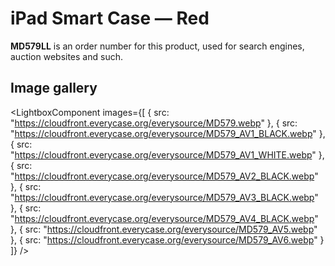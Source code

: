 
# iPad Smart Case — Red

<Callout type='info' emoji='👉🏻'>**MD579LL** is an order number for this product, used for search engines, auction websites and such.</Callout>

## Image gallery

<LightboxComponent
    images={[
      {
        src: "https://cloudfront.everycase.org/everysource/MD579.webp"
      },
      {
        src: "https://cloudfront.everycase.org/everysource/MD579_AV1_BLACK.webp"
      },
      {
        src: "https://cloudfront.everycase.org/everysource/MD579_AV1_WHITE.webp"
      },
      {
        src: "https://cloudfront.everycase.org/everysource/MD579_AV2_BLACK.webp"
      },
      {
        src: "https://cloudfront.everycase.org/everysource/MD579_AV3_BLACK.webp"
      },
      {
        src: "https://cloudfront.everycase.org/everysource/MD579_AV4_BLACK.webp"
      },
      {
        src: "https://cloudfront.everycase.org/everysource/MD579_AV5.webp"
      },
      {
        src: "https://cloudfront.everycase.org/everysource/MD579_AV6.webp"
      }
    ]}
  />
